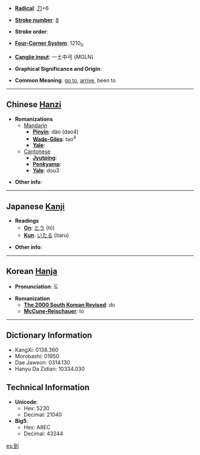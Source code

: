 * '''[[Wiktionary:Chinese radical index| Radical]]''': [[Wiktionary:Chinese radical index 刀|刀]]+6

* '''[[Wiktionary:Chinese total strokes index|Stroke number]]''': [[Wiktionary:Chinese total strokes index 8|8]]

* '''Stroke order''': 

* '''[[Wiktionary:Chinese four corner index|Four-Corner System]]''': 1210<sub>0</sub>

* '''[[Wiktionary:Chinese Cangjie index|Cangjie input]]''': 一土中弓 (MGLN)

* '''Graphical Significance and Origin''': 

* '''Common Meaning''': [[go to]], [[arrive]], been to

----

== Chinese [[Hanzi]] ==

* '''Romanizations'''
** [[Mandarin]]
*** '''[[Pinyin]]''': dào (dao4)
*** '''[[Wade-Giles]]''': tao<sup>4</sup>
*** '''[[Yale]]''': 
**[[Cantonese]]
***'''[[Jyutping]]''':
***'''[[Penkyamp]]''': 
***'''[[Yale]]''': dou3

* '''Other info''': 

----

== Japanese [[Kanji]] ==

* '''Readings'''
** '''[[On]]''': [[とう]] (tō)
** '''[[Kun]]''': [[いたる]] (itaru)

* '''Other info''':  

----

== Korean [[Hanja]] ==

* '''Pronunciation''': 도

* '''Romanization'''
** '''[[The 2000 South Korean Revised Romanization|The 2000 South Korean Revised]]''': do
** '''[[McCune-Reischauer]]''': to

----

== Dictionary Information ==

* KangXi: 0138.360
* Morobashi: 01950
* Dae Jaweon: 0314.130
* Hanyu Da Zidian: 10334.030

== Technical Information ==

* '''Unicode''':
** Hex: 5230
** Decimal: 21040
* '''Big5''':
** Hex: A8EC
** Decimal: 43244

[[es:到]]